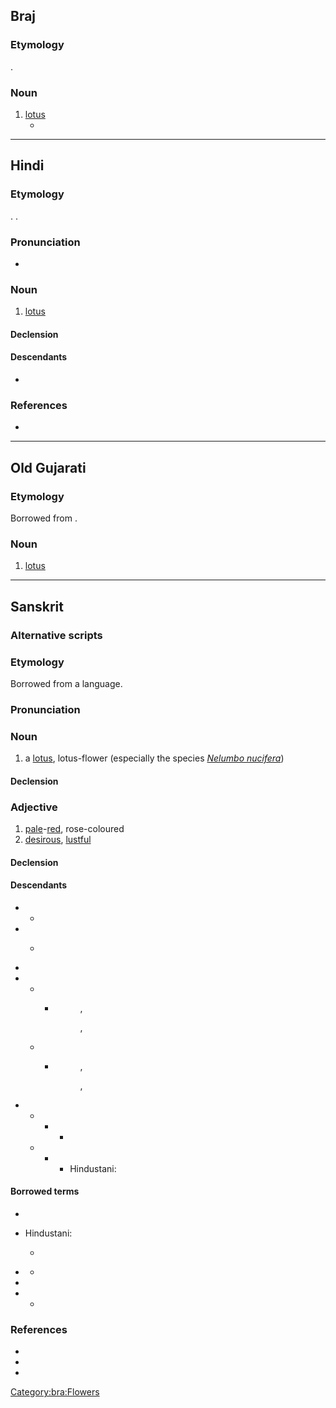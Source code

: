 {{also|कोमल|कमिलो|काम्लो}}
==Braj==

===Etymology===
{{lbor|bra|sa|कमल}}.

===Noun===
{{head|bra|noun|g=m}}

# [[lotus]]
#* {{Q|bra|Surdas|Sursagar|1|1|quote=चरन '''कमल''' बंदौं हरि राइ ।|trans=I salute the '''lotus''' feet of Hari, the king.|transauthor=Rupert Snell}}

[[Category:bra:Flowers]]

----

==Hindi==
{{wikipedia|lang=hi}}

===Etymology===
{{bor+|hi|sa|कमल}}. {{doublet|hi|कँवल}}.

===Pronunciation===
* {{hi-IPA}}

===Noun===
{{hi-noun|g=m|ur=کَمَل}}

# [[lotus]]
#: {{syn|hi|Thesaurus:कमल}}

====Declension====
{{hi-ndecl|<M>}}

====Descendants====
* {{desc|en|Kamal|bor=1}}

===References===
* {{R:hi:McGregor}}

{{topics|hi|Flowers}}

----

==Old Gujarati==

===Etymology===
Borrowed from {{bor|inc-ogu|sa|कमल}}.

===Noun===
{{head|inc-ogu|noun|tr=kamala|g=n}}

# [[lotus]]

----

==Sanskrit==
{{wikipedia|lang=sa|कमलम्}}
{{wikipedia|Nelumbo nucifera}}

===Alternative scripts===
{{sa-alt}}

===Etymology===
Borrowed from a {{bor|sa|dra|-}} language.

===Pronunciation===
{{sa-IPA|a=1}}

===Noun===
{{sa-noun|tr=kámala|g=mn}}

# a [[lotus]], lotus-flower (especially the species ''[[Nelumbo nucifera]]'')

====Declension====
{{sa-decl-noun-m|kámala}}
{{sa-decl-noun-n|kámala}}

===Adjective===
{{sa-adj|tr=kámala}}

# [[pale]]-[[red]], rose-coloured
# [[desirous]], [[lustful]]

====Declension====
{{sa-decl-adj-mfn|kámala|kámalā|kámala}}

====Descendants====
* {{desc|elu-prk}}
** {{desc|si|කමල}}
* {{desc|pmh|𑀓𑀫𑀮}}
** {{desc|omr||kavaḷa}}
**: {{desc|omr|कवळ|tr=-|sclb=1}}
**: {{desc|omr|𑘎𑘪𑘯|tr=-|sclb=1}}
* {{desc|pi|kamala}}
* {{desc|inc-psc|𑀓𑀫𑀴}}
** {{desc|inc-tak|कमल}}
*** {{desc|pa|-}}
***: {{desc|pa|ਕੌਲ|sclb=1}}, {{m|pa|ਕੰਵਲ}}
***: {{desc|pa|قَول|sclb=1}}, {{m|pa|کَن٘وَل}}
** {{desc|inc-vra|कमल}}
*** {{desc|sd|-}}
***: {{desc|sd|ڪَنوَرُ|sclb=1}}, {{m|sd|ڪَنوَلُ}}
***: {{desc|sd|कँवरु|sclb=1}}, {{m|sd|कँवलु}}
* {{desc|psu|𑀓𑀫𑀮}}
** {{desc|inc-gup|कमल}}
*** {{desc|inc-ogu|कमल}}
**** {{desc|gu|કમળ}}
** {{desc|inc-sap|कमल}}
*** {{desc|inc-ohi|कवल}}
**** Hindustani:
****: {{desc|hi|कँवल}}
****: {{desc|ur|کنول|کَن٘وَل}}

====Borrowed terms====
* {{desc|bra|कमल|bor=1}}
* {{tooltip|borrowed|→}} Hindustani:
*: {{desc|hi|कमल}}
*: {{desc|ur|کَمَل|tr=kamal}}
** {{desc|en|Kamal|bor=1}}
* {{desc|omr||kamala|bor=1}}
*: {{desc|omr|कमल|tr=-|sclb=1}}
*: {{desc|omr|𑘎𑘦𑘩|tr=-|sclb=1}}
** {{desc|mr|कमळ|bor=1}}
* {{desctree|oty|𑀓𑀫𑀮𑀫𑁆|bor=1}}
* {{desc|te|కమల|bor=1}}
** {{desc|te|కమలము|der=1}}

===References===
* {{R:DCS}}
* {{R:sa:MW|0252}}
* {{R:CDIAL|kamala<sup>2</sup>|2764}}

{{topics|sa|Nymphaeales order plants}}
